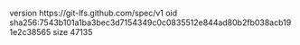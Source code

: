 version https://git-lfs.github.com/spec/v1
oid sha256:7543b101a1ba3bec3d7154349c0c0835512e844ad80b2fb038acb191e2c38565
size 47135
